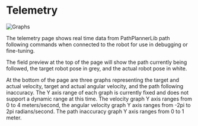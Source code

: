 <Head>
    <title>Telemetry - FEDS201</title>
    <meta property="og:title" content="Settings - FEDS201" key="title" />
</Head>

# Telemetry

![Graphs](https://pathplanner.dev/images/telemetry.png)

The telemetry page shows real time data from PathPlannerLib path following commands when connected to the robot for use in debugging or fine-tuning.

The field preview at the top of the page will show the path currently being followed, the target robot pose in grey, and the actual robot pose in white.

At the bottom of the page are three graphs representing the target and actual velocity, target and actual angular velocity, and the path following inaccuracy. The Y axis range of each graph is currently fixed and does not support a dynamic range at this time. The velocity graph Y axis ranges from 0 to 4 meters/second, the angular velocity graph Y axis ranges from -2pi to 2pi radians/second. The path inaccuracy graph Y axis ranges from 0 to 1 meter.
